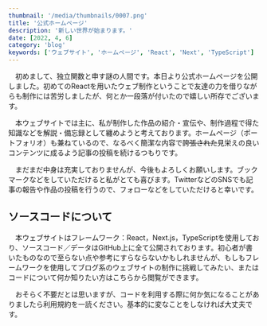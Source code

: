 ```yaml
---
thumbnail: '/media/thumbnails/0007.png'
title: '公式ホームページ'
description: '新しい世界が始まります。'
date: [2022, 4, 6]
category: 'blog'
keywords: ['ウェブサイト', 'ホームページ', 'React', 'Next', 'TypeScript']
---
```


　初めまして、独立関数と申す謎の人間です。本日より公式ホームページを公開しました。初めてのReactを用いたウェブ制作ということで友達の力を借りながらも制作には苦労しましたが、何とか一段落が付いたので嬉しい所存でございます。

　本ウェブサイトでは主に、私が制作した作品の紹介・宣伝や、制作過程で得た知識などを解説・備忘録として纏めようと考えております。ホームページ（ポートフォリオ）も兼ねているので、なるべく簡潔な内容で~~誇張された~~見栄えの良いコンテンツに成るよう記事の投稿を続けるつもりです。

　まだまだ中身は充実しておりませんが、今後もよろしくお願いします。ブックマークなどをしていただけると私がとても喜びます。TwitterなどのSNSでも記事の報告や作品の投稿を行うので、フォローなどをしていただけると幸いです。

## ソースコードについて

　本ウェブサイトはフレームワーク：<Link href='https://ja.reactjs.org/'>React</Link>，<Link href='https://nextjs.org/'>Next.js</Link>，<Link href='https://www.typescriptlang.org/'>TypeScript</Link>を使用しており、ソースコード／データはGitHub上に全て公開されております。初心者が書いたものなので至らない点や参考にすらならないかもしれませんが、もしもフレームワークを使用してブログ系のウェブサイトの制作に挑戦してみたい、またはコードについて何か知りたい方は<Link href='https://github.com/indFunction/OfficialPage'>こちら</Link>から閲覧ができます。

　おそらく不要だとは思いますが、コードを利用する際に何か気になることがありましたら<Link href='/terms'>利用規約</Link>を一読ください。基本的に変なことをしなければ大丈夫です。
